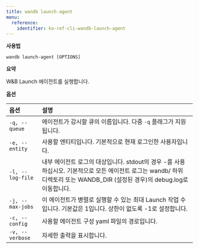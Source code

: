 ---
title: wandb launch-agent
menu:
  reference:
    identifier: ko-ref-cli-wandb-launch-agent
---

**사용법**

`wandb launch-agent [OPTIONS]`

**요약**

W&B Launch 에이전트를 실행합니다.

**옵션**

| **옵션** | **설명** |
| :--- | :--- |
| `-q, --queue` | 에이전트가 감시할 큐의 이름입니다. 다중 `-q` 플래그가 지원됩니다. |
| `-e, --entity` | 사용할 엔티티입니다. 기본적으로 현재 로그인한 사용자입니다. |
| `-l, --log-file` | 내부 에이전트 로그의 대상입니다. stdout의 경우 -를 사용하십시오. 기본적으로 모든 에이전트 로그는 wandb/ 하위 디렉토리 또는 WANDB_DIR (설정된 경우)의 debug.log로 이동합니다. |
| `-j, --max-jobs` | 이 에이전트가 병렬로 실행할 수 있는 최대 Launch 작업 수입니다. 기본값은 1입니다. 상한이 없도록 -1로 설정합니다. |
| `-c, --config` | 사용할 에이전트 구성 yaml 파일의 경로입니다. |
| `-v, --verbose` | 자세한 출력을 표시합니다. |
